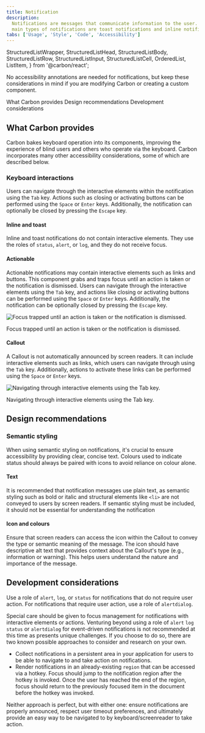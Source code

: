 ```yaml
---
title: Notification
description:
  Notifications are messages that communicate information to the user. The two
  main types of notifications are toast notifications and inline notifications.
tabs: ['Usage', 'Style', 'Code', 'Accessibility']
---
```



  StructuredListWrapper,
  StructuredListHead,
  StructuredListBody,
  StructuredListRow,
  StructuredListInput,
  StructuredListCell,
  OrderedList,
  ListItem,
} from '@carbon/react';

<PageDescription>

No accessibility annotations are needed for notifications, but keep these
considerations in mind if you are modifying Carbon or creating a custom
component.

</PageDescription>

<AnchorLinks>
  <AnchorLink>What Carbon provides</AnchorLink>
  <AnchorLink>Design recommendations</AnchorLink>
  <AnchorLink>Development considerations</AnchorLink>
</AnchorLinks>

## What Carbon provides

Carbon bakes keyboard operation into its components, improving the experience of
blind users and others who operate via the keyboard. Carbon incorporates many
other accessibility considerations, some of which are described below.

### Keyboard interactions

Users can navigate through the interactive elements within the notification
using the `Tab` key. Actions such as closing or activating buttons can be
performed using the `Space` or `Enter` keys. Additionally, the notification can
optionally be closed by pressing the `Escape` key.

#### Inline and toast

Inline and toast notifications do not contain interactive elements. They use the
roles of `status`, `alert`, or `log`, and they do not receive focus.

#### Actionable

Actionable notifications may contain interactive elements such as links and
buttons. This component grabs and traps focus until an action is taken or the
notification is dismissed. Users can navigate through the interactive elements
using the `Tab` key, and actions like closing or activating buttons can be
performed using the `Space` or `Enter` keys. Additionally, the notification can
be optionally closed by pressing the `Escape` key.

<Row>
<Column colLg={8}>

![Focus trapped until an action is taken or the notification is dismissed.](images/notification-accessibility-actionable.png)

<Caption>
  Focus trapped until an action is taken or the notification is dismissed.
</Caption>

</Column>
</Row>

#### Callout

A Callout is not automatically announced by screen readers. It can include
interactive elements such as links, which users can navigate through using the
`Tab` key. Additionally, actions to activate these links can be performed using
the `Space` or `Enter` keys.

<Row>
<Column colLg={8}>

![Navigating through interactive elements using the Tab key.](images/notification-accessibility-callout.png)

<Caption>Navigating through interactive elements using the Tab key.</Caption>

</Column>
</Row>

## Design recommendations

### Semantic styling

When using semantic styling on notifications, it's crucial to ensure
accessibility by providing clear, concise text. Colours used to indicate status
should always be paired with icons to avoid reliance on colour alone.

#### Text

It is recommended that notification messages use plain text, as semantic styling
such as bold or italic and structural elements like `<li>` are not conveyed to
users by screen readers. If semantic styling must be included, it should not be
essential for understanding the notification

#### Icon and colours

Ensure that screen readers can access the icon within the Callout to convey the
type or semantic meaning of the message. The icon should have descriptive alt
text that provides context about the Callout's type (e.g., information or
warning). This helps users understand the nature and importance of the message.

## Development considerations

Use a role of `alert`, `log`, or `status` for notifications that do not require
user action. For notifications that require user action, use a role of
`alertdialog`.

Special care should be given to focus management for notifications with
interactive elements or actions. Venturing beyond using a role of `alert` `log`
`status` or `alertdialog` for event-driven notifications is not recommended at
this time as presents unique challenges. If you choose to do so, there are two
known possible approaches to consider and research on your own.

- Collect notifications in a persistent area in your application for users to be
  able to navigate to and take action on notifications.
- Render notifications in an already-existing `region` that can be accessed via
  a hotkey. Focus should jump to the notification region after the hotkey is
  invoked. Once the user has reached the end of the region, focus should return
  to the previously focused item in the document before the hotkey was invoked.

Neither approach is perfect, but with either one: ensure notifications are
properly announced, respect user timeout preferences, and ultimately provide an
easy way to be navigated to by keyboard/screenreader to take action.

<A11yStatus layout="table" components="Notification" />
